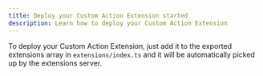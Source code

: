 ```yaml
---
title: Deploy your Custom Action Extension started
description: Learn how to deploy your Custom Action Extension
---
```


To deploy your Custom Action Extension, just add it to the exported extensions array in `extensions/index.ts` and it will be automatically picked up by the extensions server.

